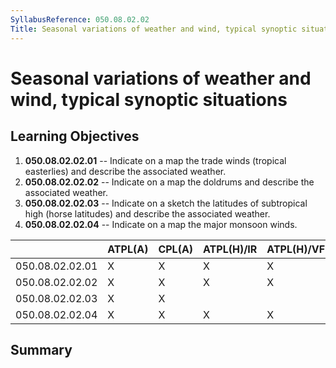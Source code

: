 ```yaml
---
SyllabusReference: 050.08.02.02
Title: Seasonal variations of weather and wind, typical synoptic situations
---
```


# Seasonal variations of weather and wind, typical synoptic situations

## Learning Objectives

1.  **050.08.02.02.01** -- Indicate on a map the trade winds (tropical
    easterlies) and describe the associated weather.
2.  **050.08.02.02.02** -- Indicate on a map the doldrums and describe the
    associated weather.
3.  **050.08.02.02.03** -- Indicate on a sketch the latitudes of subtropical
    high (horse latitudes) and describe the associated weather.
4.  **050.08.02.02.04** -- Indicate on a map the major monsoon winds.

|                 | ATPL(A) | CPL(A) | ATPL(H)/IR | ATPL(H)/VFR | CPL(H) | IR  | CBIR(A) |
| --------------- | ------- | ------ | ---------- | ----------- | ------ | --- | ------- |
| 050.08.02.02.01 | X       | X      | X          | X           | X      |     |         |
| 050.08.02.02.02 | X       | X      | X          | X           | X      |     |         |
| 050.08.02.02.03 | X       | X      |            |             |        |     |         |
| 050.08.02.02.04 | X       | X      | X          | X           | X      |     |         |

## Summary
